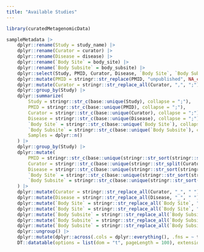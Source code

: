 ```yaml
---
title: "Available Studies"
---
```


```r
library(curatedMetagenomicData)
```

```r
sampleMetadata |>
    dplyr::rename(Study = study_name) |>
    dplyr::rename(Curator = curator) |>
    dplyr::rename(Disease = disease) |>
    dplyr::rename(`Body Site` = body_site) |>
    dplyr::rename(`Body Subsite` = body_subsite) |>
    dplyr::select(Study, PMID, Curator, Disease, `Body Site`, `Body Subsite`) |>
    dplyr::mutate(PMID = stringr::str_replace(PMID, "unpublished", NA_character_)) |>
    dplyr::mutate(Curator = stringr::str_replace_all(Curator, ",", ";")) |>
    dplyr::group_by(Study) |>
    dplyr::summarize(
        Study = stringr::str_c(base::unique(Study), collapse = ";"),
        PMID = stringr::str_c(base::unique(PMID), collapse = ";"),
        Curator = stringr::str_c(base::unique(Curator), collapse = ";"),
        Disease = stringr::str_c(base::unique(Disease), collapse = ";"),
        `Body Site` = stringr::str_c(base::unique(`Body Site`), collapse = ";"),
        `Body Subsite` = stringr::str_c(base::unique(`Body Subsite`), collapse = ";"),
        Samples = dplyr::n()
    ) |>
    dplyr::group_by(Study) |>
    dplyr::mutate(
        PMID = stringr::str_c(base::unique(stringr::str_sort(stringr::str_split(PMID, ";", simplify = TRUE))), collapse = ", "),
        Curator = stringr::str_c(base::unique(stringr::str_split(Curator, ";", simplify = TRUE)), collapse = ", "),
        Disease = stringr::str_c(base::unique(stringr::str_sort(stringr::str_split(Disease, ";", simplify = TRUE))), collapse = ", "),
        `Body Site` = stringr::str_c(base::unique(stringr::str_sort(stringr::str_split(`Body Site`, ";", simplify = TRUE))), collapse = ", "),
        `Body Subsite` = stringr::str_c(base::unique(stringr::str_sort(stringr::str_split(`Body Subsite`, ";", simplify = TRUE))), collapse = ", ")
    ) |>
    dplyr::mutate(Curator = stringr::str_replace_all(Curator, "_", " ")) |>
    dplyr::mutate(Disease = stringr::str_replace_all(Disease, "_", " ")) |>
    dplyr::mutate(`Body Site` = stringr::str_replace_all(`Body Site`, "cavity", "_cavity")) |>
    dplyr::mutate(`Body Site` = stringr::str_replace_all(`Body Site`, "_", " ")) |>
    dplyr::mutate(`Body Subsite` = stringr::str_replace_all(`Body Subsite`, ", l_", ", left_")) |>
    dplyr::mutate(`Body Subsite` = stringr::str_replace_all(`Body Subsite`, ", r_", ", right_")) |>
    dplyr::mutate(`Body Subsite` = stringr::str_replace_all(`Body Subsite`, "_", " ")) |> 
    dplyr::ungroup() |>
    dplyr::mutate(dplyr::across(.cols = dplyr::everything(), .fns = ~ tidyr::replace_na(.x, ""))) |>
    DT::datatable(options = list(dom = "t", pageLength = 100), extensions = "Responsive")
```
